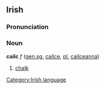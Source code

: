 ==Irish==
===Pronunciation===
{{IPA|[kal&#690;k&#690;]}}
===Noun===
'''cailc''' ''f'' ([[genitive|gen.]][[singular|sg.]] [[cailce]], [[plural|pl.]] [[cailceanna]])
#[[chalk]]

[[Category:Irish language]]